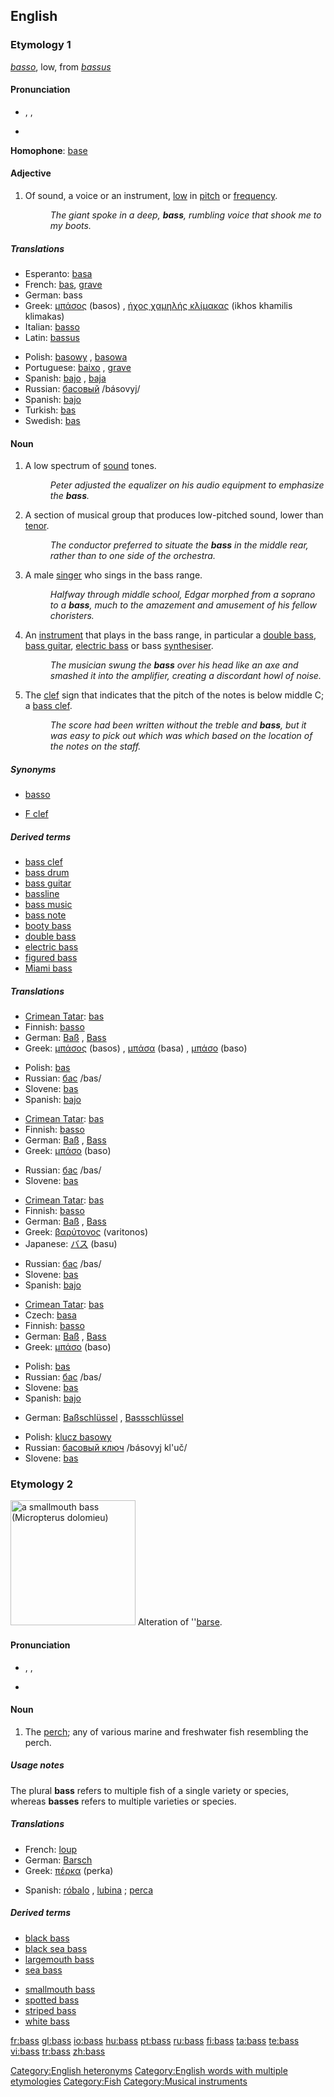 {{see|bas}}
{{wikipedia}}
==English==

===Etymology 1===
{{It.}} ''[[basso]]'', low, from {{L.}} ''[[bassus]]''

====Pronunciation====
* {{enPR|bās}}, {{IPA|/beɪs/}}, {{SAMPA|/beIs/}}
* {{audio|en-us-bass-low.ogg|Audio (US)}}

'''Homophone''': [[base]]

====Adjective====
{{en-adj}}

# Of sound, a voice or an instrument, [[low]] in [[pitch]] or [[frequency]].
#: ''The giant spoke in a deep, '''bass''', rumbling voice that shook me to my boots.''

=====Translations=====
{{trans-top|low in pitch}}
* Esperanto: [[basa]]
* French: [[bas]], [[grave]]
* German: bass
* Greek: [[μπάσος]] (basos) {{m}}, [[ήχος χαμηλής κλίμακας]] (ikhos khamilis klimakas) {{m}}
* Italian: [[basso]] {{m}}
* Latin: [[bassus]] {{m}}
{{trans-mid}}
* Polish: [[basowy]] {{m}}, [[basowa]] {{f}}
* Portuguese: [[baixo]] {{m}}, [[grave]] {{m}}
* Spanish: [[bajo]] {{m}}, [[baja]] {{f}}
* Russian: [[басовый]] /básovyj/
* Spanish: [[bajo]] {{m}}
* Turkish: [[bas]]
* Swedish: [[bas]]
{{trans-bottom}}

====Noun====
{{en-noun|es}}

# A low spectrum of [[sound]] tones.
#: ''Peter adjusted the equalizer on his audio equipment to emphasize the '''bass'''.''
# A section of musical group that produces low-pitched sound, lower than [[tenor]].
#: ''The conductor preferred to situate the '''bass''' in the middle rear, rather than to one side of the orchestra.''
# A male [[singer]] who sings in the bass range.
#: ''Halfway through middle school, Edgar morphed from a soprano to a '''bass''', much to the amazement and amusement of his fellow choristers.''
# An [[instrument]] that plays in the bass range, in particular a [[double bass]], [[bass guitar]], [[electric bass]] or bass [[synthesiser]].
#: ''The musician swung the '''bass''' over his head like an axe and smashed it into the amplifier, creating a discordant howl of noise.''
# The [[clef]] sign that indicates that the pitch of the notes is below middle C; a [[bass clef]].
#: ''The score had been written without the treble and '''bass''', but it was easy to pick out which was which based on the location of the notes on the staff.''

=====Synonyms=====
* {{i-c|singer}} [[basso]]
* {{i-c|clef}} [[F clef]]

=====Derived terms=====
* [[bass clef]]
* [[bass drum]]
* [[bass guitar]]
* [[bassline]]
* [[bass music]]
* [[bass note]]
* [[booty bass]]
* [[double bass]]
* [[electric bass]]
* [[figured bass]]
* [[Miami bass]]

=====Translations=====
{{trans-top|low spectrum of sound}}
* [[Crimean Tatar]]: [[bas#Crimean Tatar|bas]]
* Finnish: [[basso]]
* German: [[Baß]] {{m}}, [[Bass]] {{m}}
* Greek: [[μπάσος]] (basos) {{m}}, [[μπάσα]] (basa) {{f}}, [[μπάσο]] (baso) {{n}}
{{trans-mid}}
* Polish: [[bas]] {{m}}
* Russian: [[бас]] /bas/ {{m}}
* Slovene: [[bas]] {{m}}
* Spanish: [[bajo]] {{m}}
{{trans-bottom}}

{{trans-top|section of musical group}}
* [[Crimean Tatar]]: [[bas#Crimean Tatar|bas]]
* Finnish: [[basso]]
* German: [[Baß]] {{m}}, [[Bass]] {{m}}
* Greek: [[μπάσο]] (baso) {{n}}
{{trans-mid}}
* Russian: [[бас]] /bas/ {{m}}
* Slovene: [[bas]] {{m}}
{{trans-bottom}}

{{trans-top|singer}}
* [[Crimean Tatar]]: [[bas#Crimean Tatar|bas]]
* Finnish: [[basso]]
* German: [[Baß]] {{m}}, [[Bass]] {{m}}
* Greek: [[βαρύτονος]] (varitonos) {{m}}
* Japanese: [[バス]] (basu)
{{trans-mid}}
* Russian: [[бас]] /bas/ {{m}}
* Slovene: [[bas]] {{m}}
* Spanish: [[bajo]] {{m}}
{{trans-bottom}}

{{trans-top|musical instrument}}
* [[Crimean Tatar]]: [[bas#Crimean Tatar|bas]]
* Czech: [[basa]] {{f}}
* Finnish: [[basso]]
* German: [[Baß]] {{m}}, [[Bass]] {{m}}
* Greek: [[μπάσο]] (baso) {{n}}
{{trans-mid}}
* Polish: [[bas]] {{m}}
* Russian: [[бас]] /bas/ {{m}}
* Slovene: [[bas]] {{m}}
* Spanish: [[bajo]] {{m}}
{{trans-bottom}}

{{trans-top|clef sign}}
* German: [[Baßschlüssel]] {{m}}, [[Bassschlüssel]] {{m}}
{{trans-mid}}
* Polish: [[klucz basowy]] {{m}}
* Russian: [[басовый ключ]] /básovyj kl'uč/ {{m}}
* Slovene: [[bas]] {{m}}
{{trans-bottom}}

===Etymology 2===
[[Image:Smallmouth_bass.jpg|thumb|right|200px|a smallmouth bass (''Micropterus dolomieu'')]]
Alteration of ''[[barse]].

====Pronunciation====
* {{enPR|băs}}, {{IPA|/bæs/}}, {{SAMPA|/b{s/}}
* {{audio|en-us-bass.ogg|Audio (US)}}

====Noun====
{{en-noun|es|pl2=bass}}

# The [[perch]]; any of various marine and freshwater fish resembling the perch.

=====Usage notes=====
The plural '''bass''' refers to multiple fish of a single variety or species, whereas '''basses''' refers to multiple varieties or species.

=====Translations=====
{{top}}
* French: [[loup]] {{m}}
* German: [[Barsch]] {{m}}
* Greek: [[πέρκα]] (perka) {{f}}
{{mid}}
* Spanish: [[róbalo]] {{m}}, [[lubina]] {{f}}; [[perca]] {{f}} {{italbrac|freshwater}}
{{bottom}}

=====Derived terms=====
{{top2}}
* [[black bass]]
* [[black sea bass]]
* [[largemouth bass]]
* [[sea bass]]
{{mid2}}
* [[smallmouth bass]]
* [[spotted bass]]
* [[striped bass]]
* [[white bass]]
{{bottom}}

[[Category:English heteronyms]]
[[Category:English words with multiple etymologies]]
[[Category:Fish]]
[[Category:Musical instruments]]

[[fr:bass]]
[[gl:bass]]
[[io:bass]]
[[hu:bass]]
[[pt:bass]]
[[ru:bass]]
[[fi:bass]]
[[ta:bass]]
[[te:bass]]
[[vi:bass]]
[[tr:bass]]
[[zh:bass]]